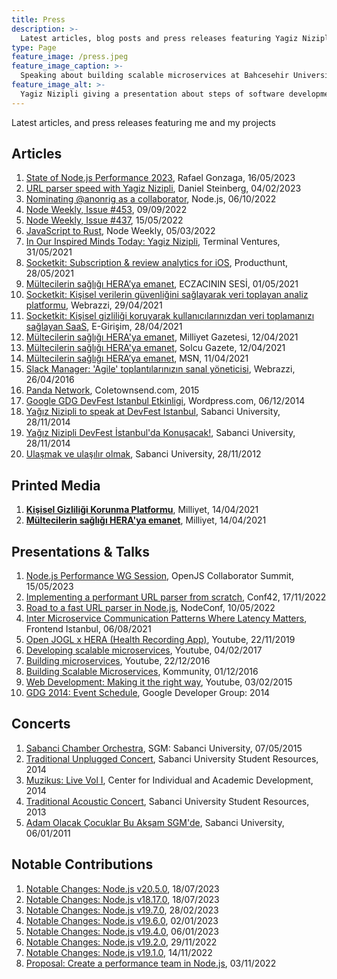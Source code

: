 ```yaml
---
title: Press
description: >-
  Latest articles, blog posts and press releases featuring Yagiz Nizipli and his projects
type: Page
feature_image: /press.jpeg
feature_image_caption: >-
  Speaking about building scalable microservices at Bahcesehir University
feature_image_alt: >-
  Yagiz Nizipli giving a presentation about steps of software development
---
```


Latest articles, and press releases featuring me and my projects

## Articles

1. [State of Node.js Performance 2023][state-of-nodejs-performance-2023], Rafael Gonzaga, 16/05/2023
2. [URL parser speed with Yagiz Nizipli][url-parser-speed], Daniel Steinberg, 04/02/2023
3. [Nominating @anonrig as a collaborator][nominating-anonrig-to-nodejs], Node.js, 06/10/2022
4. [Node Weekly, Issue #453][node-weekly-453], 09/09/2022
5. [Node Weekly, Issue #437][node-weekly-437], 15/05/2022
6. [JavaScript to Rust][javascript-to-rust], Node Weekly, 05/03/2022
7. [In Our Inspired Minds Today: Yagiz Nizipli][in-our-inspired-minds], Terminal Ventures, 31/05/2021
8. [Socketkit: Subscription & review analytics for iOS][socketkit-producthunt], Producthunt, 28/05/2021
9. [Mültecilerin sağlığı HERA’ya emanet][eczacinin-sesi], ECZACININ SESİ, 01/05/2021
10. [Socketkit: Kişisel verilerin güvenliğini sağlayarak veri toplayan analiz platformu][socketkit-webrazzi], Webrazzi, 29/04/2021
11. [Socketkit: Kişisel gizliliği koruyarak kullanıcılarınızdan veri toplamanızı sağlayan SaaS][socketkit-egirisim], E-Girişim, 28/04/2021
12. [Mültecilerin sağlığı HERA'ya emanet][hera-milliyet], Milliyet Gazetesi, 12/04/2021
13. [Mültecilerin sağlığı HERA'ya emanet][hera-solcu-gazete], Solcu Gazete, 12/04/2021
14. [Mültecilerin sağlığı HERA’ya emanet][hera-msn], MSN, 11/04/2021
15. [Slack Manager: 'Agile' toplantılarınızın sanal yöneticisi][slack-manager-webrazzi], Webrazzi, 26/04/2016
16. [Panda Network][panda-network], Coletownsend.com, 2015
17. [Google GDG DevFest Istanbul Etkinligi][gdg-wordpress], Wordpress.com, 06/12/2014
18. [Yağız Nizipli to speak at DevFest Istanbul][sabanci-devfest-en], Sabanci University, 28/11/2014
19. [Yağız Nizipli DevFest İstanbul'da Konuşacak!][sabanci-devfest-tr], Sabanci University, 28/11/2014
20. [Ulaşmak ve ulaşılır olmak][sabanci-varmigelen], Sabanci University, 28/11/2012

## Printed Media

1. [**Kişisel Gizliliği Korunma Platformu**][printed-media-socketkit-milliyet], Milliyet, 14/04/2021
2. [**Mültecilerin sağlığı HERA'ya emanet**][printed-media-hera-milliyet], Milliyet, 14/04/2021

## Presentations & Talks

1. [Node.js Performance WG Session][presentation-nodejs-performance-2023], OpenJS Collaborator Summit, 15/05/2023
2. [Implementing a performant URL parser from scratch][presentation-conf42], Conf42, 17/11/2022
3. [Road to a fast URL parser in Node.js][presentation-nodeconf], NodeConf, 10/05/2022
4. [Inter Microservice Communication Patterns Where Latency Matters][presentation-feistanbul], Frontend Istanbul, 06/08/2021
5. [Open JOGL x HERA (Health Recording App)][presentation-openjogl], Youtube, 22/11/2019
6. [Developing scalable microservices][presentation-developing-scalable], Youtube, 04/02/2017
7. [Building microservices][presentation-building-ms], Youtube, 22/12/2016
8. [Building Scalable Microservices][presentation-kommunity], Kommunity, 01/12/2016
9. [Web Development: Making it the right way][presentation-web-dev], Youtube, 03/02/2015
10. [GDG 2014: Event Schedule][presentation-gdg], Google Developer Group: 2014

## Concerts

1. [Sabanci Chamber Orchestra][concert-sabanci-chamber], SGM: Sabanci University, 07/05/2015
2. [Traditional Unplugged Concert][concert-unplugged], Sabanci University Student Resources, 2014
3. [Muzikus: Live Vol I][concert-muzikus-vol-one], Center for Individual and Academic Development, 2014
4. [Traditional Acoustic Concert][concert-acoustic], Sabanci University Student Resources, 2013
5. [Adam Olacak Çocuklar Bu Akşam SGM'de][concert-sgm], Sabanci University, 06/01/2011

## Notable Contributions

1. [Notable Changes: Node.js v20.5.0][contributions-node-20-5-0], 18/07/2023
2. [Notable Changes: Node.js v18.17.0][contributions-node-18-17-0], 18/07/2023
3. [Notable Changes: Node.js v19.7.0][contributions-node-19-7-0], 28/02/2023
4. [Notable Changes: Node.js v19.6.0][contributions-notable-changes-19-6-0], 02/01/2023
5. [Notable Changes: Node.js v19.4.0][contributions-notable-changes-19-4-0], 06/01/2023
6. [Notable Changes: Node.js v19.2.0][contributions-notable-changes-19-2-0], 29/11/2022
7. [Notable Changes: Node.js v19.1.0][contributions-notable-changes-19-1-0], 14/11/2022
8. [Proposal: Create a performance team in Node.js][contributions-proposal-create-a-performance-team], 03/11/2022

[state-of-nodejs-performance-2023]: https://blog.rafaelgss.dev/state-of-nodejs-performance-2023
[url-parser-speed]: https://lists.haxx.se/pipermail/daniel/2023-February/000002.html
[nominating-anonrig-to-nodejs]: https://github.com/nodejs/node/issues/44906
[node-weekly-453]: https://nodeweekly.com/issues/453
[node-weekly-437]: https://nodeweekly.com/issues/437
[javascript-to-rust]: https://nodeweekly.com/issues/427
[in-our-inspired-minds]: https://us7.campaign-archive.com/?u=4cdadd41b1ec61abfaaa39a1c&id=6f6873e1c6&ref=yagiz.co
[socketkit-producthunt]: https://www.producthunt.com/posts/subscription-review-analytics-for-ios
[eczacinin-sesi]: https://eczacininsesi.com/haber-detay.php?id=13867&ref=yagiz.co
[socketkit-webrazzi]: https://webrazzi.com/2021/04/29/socketkit-kisisel-verilerin-guvenligini-saglayarak-veri-toplayan-analiz-platformu
[socketkit-egirisim]: https://egirisim.com/2021/04/29/socketkit-kisisel-gizliligi-koruyarak-kullanicilarinizdan-veri-toplamanizi-saglayan-saas/
[hera-milliyet]: https://www.milliyet.com.tr/gundem/multecilerin-sagligi-heraya-emanet-6479369
[hera-solcu-gazete]: https://solcugazete.com/multecilerin-sagligi-heraya-emanet
[hera-msn]: https://www.msn.com/tr-tr/haber/gundem/m%C3%BCltecilerin-sa%C4%9Fl%C4%B1%C4%9F%C4%B1-heraya-emanet/ar-BB1fygBI
[slack-manager-webrazzi]: https://webrazzi.com/2016/04/26/slack-manager-agile-toplantilarinizin-sanal-yoneticisi-yerli-github
[panda-network]: http://coletownsend.com/twnsndco/work/panda-network/
[gdg-wordpress]: https://emrullahsaku.wordpress.com/2014/12/06/google-gdg-deffest-istanbul-etkinligi/
[sabanci-devfest-en]: https://gazetesu.sabanciuniv.edu/en/2014-11/our-student-yagiz-nizipli-speak-devfest-istanbul
[sabanci-devfest-tr]: https://chem.sabanciuniv.edu/tr/announcements-detail/56132
[sabanci-varmigelen]: https://gazetesu.sabanciuniv.edu/2012-11/ulasmak-ve-ulasilir-olmak

[presentation-nodejs-performance-2023]: https://www.youtube.com/watch?v=D7gd2pLo_QY
[presentation-conf42]: https://www.conf42.com/JavaScript_2022_Yagiz_Nizipli_performant_url_parser
[presentation-nodeconf]: https://www.youtube.com/watch?v=hT25FOx5kNQ&ref=yagiz.co
[presentation-feistanbul]: https://kommunity.com/frontend-istanbul/events/inter-microservice-communication-patterns-where-latency-matters-1de2dec0
[presentation-openjogl]: https://www.youtube.com/watch?v=4KKbh6xk3EU&ref=yagiz.co
[presentation-developing-scalable]: https://www.youtube.com/watch?v=1XLxHg6XRjw&ref=yagiz.co
[presentation-building-ms]: https://www.youtube.com/watch?v=HIKWzjSwJhI&ref=yagiz.co
[presentation-kommunity]: https://kommunity.com/istanbulcoders/events/236332031
[presentation-web-dev]: https://www.youtube.com/watch?v=0qbEZ8PBNm0&ref=yagiz.co
[presentation-gdg]: http://2014.devfest.istanbul/schedule/

[concert-sabanci-chamber]: https://sgm.sabanciuniv.edu/oda-orkestrasi
[concert-unplugged]: https://clubs.sabanciuniv.edu/en/news_detail/52414
[concert-muzikus-vol-one]: https://ciad.sabanciuniv.edu/dod/en/news_detail/53065
[concert-acoustic]: https://clubs.sabanciuniv.edu/news_detail/52414
[concert-sgm]: https://gazetesu.sabanciuniv.edu/adamolacakcocuklar

[contributions-node-20-5-0]: https://nodejs.org/en/blog/release/v20.5.0
[contributions-node-18-17-0]: https://nodejs.org/en/blog/release/v18.17.0
[contributions-node-19-7-0]: https://nodejs.org/en/blog/release/v19.7.0/
[contributions-notable-changes-19-6-0]: https://nodejs.org/en/blog/release/v19.6.0
[contributions-notable-changes-19-4-0]: https://nodejs.org/en/blog/release/v19.4.0
[contributions-notable-changes-19-2-0]: https://nodejs.org/en/blog/release/v19.2.0
[contributions-notable-changes-19-1-0]: https://nodejs.org/en/blog/release/v19.1.0
[contributions-proposal-create-a-performance-team]: https://github.com/nodejs/node/issues/45302

[printed-media-socketkit-milliyet]: https://www.yagiz.co/press/socketkit-milliyet-2021.jpeg
[printed-media-hera-milliyet]: https://www.yagiz.co/press/hera-milliyet-2021.jpeg
